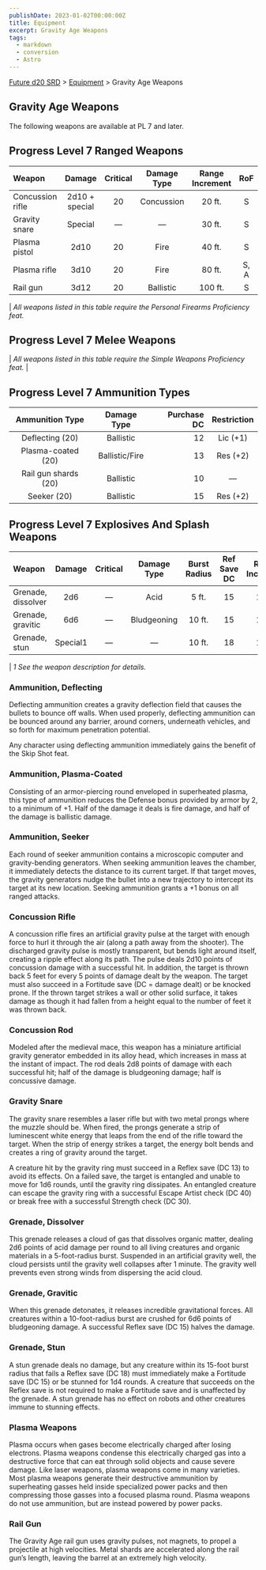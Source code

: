 ```yaml
---
publishDate: 2023-01-02T00:00:00Z
title: Equipment
excerpt: Gravity Age Weapons
tags:
  - markdown
  - conversion
  - Astro
---
```






[Future d20 SRD](/#futureD20) > [Equipment](future-d20-srd-equipment-index) > Gravity Age Weapons




## Gravity Age Weapons


The following weapons are available at PL 7 and later.


## Progress Level 7 Ranged Weapons

| Weapon            | Damage    | Critical | Damage Type | Range Increment | RoF  | Magazine | Size  | Weight | Purchase DC | Restriction |
| :---------------- | :------:  | :-----:  | :---------: | :-------------: | :--: | :-----:  | :---: | :----: | ----------: | :---------: |
| Concussion rifle  | 2d10 + special | 20 | Concussion | 20 ft. | S | — | Large | 6 lb. | 22 | Lic (+1) |
| Gravity snare     | Special   | —       | —          | 30 ft.          | S    | —        | Large | 7 lb. | 17          | Lic (+1) |
| Plasma pistol     | 2d10      | 20      | Fire       | 40 ft.          | S    | 50 box   | Medium| 3 lb. | 17          | Lic (+2) |
| Plasma rifle      | 3d10      | 20      | Fire       | 80 ft.          | S, A | 50 box   | Large | 8 lb. | 19          | Res (+2) |
| Rail gun          | 3d12      | 20      | Ballistic  | 100 ft.         | S    | 20 box   | Large | 18 lb.| 24          | Mil (+3) |

| *All weapons listed in this table require the Personal Firearms Proficiency feat.* 

## Progress Level 7 Melee Weapons

| *All weapons listed in this table require the Simple Weapons Proficiency feat.* |

## Progress Level 7 Ammunition Types

| Ammunition Type        | Damage Type       | Purchase DC | Restriction |
| :--------------------: | :--------------:  | ----------: | :--------: |
| Deflecting (20)        | Ballistic         | 12          | Lic (+1)   |
| Plasma-coated (20)     | Ballistic/Fire    | 13          | Res (+2)   |
| Rail gun shards (20)   | Ballistic         | 10          | —          |
| Seeker (20)            | Ballistic         | 15          | Res (+2)   | Ballistic         | 15          | Res (+2)   |

## Progress Level 7 Explosives And Splash Weapons

| Weapon            | Damage    | Critical | Damage Type | Burst Radius | Ref Save DC | Range Increment | Size  | Weight | Purchase DC | Restriction |
| :---------------- | :------:  | :-----:  | :---------: | :----------: | :--------:  | :-------------: | :---: | :----: | ----------: | :---------: |
| Grenade, dissolver| 2d6       | —       | Acid        | 5 ft.        | 15          | 10 ft.          | Small | 2 lb. | 14          | Res (+2)    |
| Grenade, gravitic | 6d6       | —       | Bludgeoning | 10 ft.       | 15          | 10 ft.          | Tiny  | 1 lb. | 20          | Mil (+3)    |
| Grenade, stun     | Special1  | —       | —           | 10 ft.       | 18          | 10 ft.          | Tiny  | 1 lb. | 17          | Mil (+3)    |


| *1 See the weapon description for details.* 





### Ammunition, Deflecting


Deflecting ammunition creates a gravity deflection field that causes the bullets to bounce off walls. When used properly, deflecting ammunition can be bounced around any barrier, around corners, underneath vehicles, and so forth for maximum penetration potential.


Any character using deflecting ammunition immediately gains the benefit of the Skip Shot feat.


### Ammunition, Plasma-Coated


Consisting of an armor-piercing round enveloped in superheated plasma, this type of ammunition reduces the Defense bonus provided by armor by 2, to a minimum of +1. Half of the damage it deals is fire damage, and half of the damage is ballistic damage.


### Ammunition, Seeker


Each round of seeker ammunition contains a microscopic computer and gravity-bending generators. When seeking ammunition leaves the chamber, it immediately detects the distance to its current target. If that target moves, the gravity generators nudge the bullet into a new trajectory to intercept its target at its new location. Seeking ammunition grants a +1 bonus on all ranged attacks.


### Concussion Rifle


A concussion rifle fires an artificial gravity pulse at the target with enough force to hurl it through the air (along a path away from the shooter). The discharged gravity pulse is mostly transparent, but bends light around itself, creating a ripple effect along its path. The pulse deals 2d10 points of concussion damage with a successful hit. In addition, the target is thrown back 5 feet for every 5 points of damage dealt by the weapon. The target must also succeed in a Fortitude save (DC = damage dealt) or be knocked prone. If the thrown target strikes a wall or other solid surface, it takes damage as though it had fallen from a height equal to the number of feet it was thrown back.


### Concussion Rod


Modeled after the medieval mace, this weapon has a miniature artificial gravity generator embedded in its alloy head, which increases in mass at the instant of impact. The rod deals 2d8 points of damage with each successful hit; half of the damage is bludgeoning damage; half is concussive damage.


### Gravity Snare


The gravity snare resembles a laser rifle but with two metal prongs where the muzzle should be. When fired, the prongs generate a strip of luminescent white energy that leaps from the end of the rifle toward the target. When the strip of energy strikes a target, the energy bolt bends and creates a ring of gravity around the target.


A creature hit by the gravity ring must succeed in a Reflex save (DC 13) to avoid its effects. On a failed save, the target is entangled and unable to move for 1d6 rounds, until the gravity ring dissipates. An entangled creature can escape the gravity ring with a successful Escape Artist check (DC 40) or break free with a successful Strength check (DC 30).


### Grenade, Dissolver


This grenade releases a cloud of gas that dissolves organic matter, dealing 2d6 points of acid damage per round to all living creatures and organic materials in a 5-foot-radius burst. Suspended in an artificial gravity well, the cloud persists until the gravity well collapses after 1 minute. The gravity well prevents even strong winds from dispersing the acid cloud.


### Grenade, Gravitic


When this grenade detonates, it releases incredible gravitational forces. All creatures within a 10-foot-radius burst are crushed for 6d6 points of bludgeoning damage. A successful Reflex save (DC 15) halves the damage.


### Grenade, Stun


A stun grenade deals no damage, but any creature within its 15-foot burst radius that fails a Reflex save (DC 18) must immediately make a Fortitude save (DC 15) or be stunned for 1d4 rounds. A creature that succeeds on the Reflex save is not required to make a Fortitude save and is unaffected by the grenade. A stun grenade has no effect on robots and other creatures immune to stunning effects.


### Plasma Weapons


Plasma occurs when gases become electrically charged after losing electrons. Plasma weapons condense this electrically charged gas into a destructive force that can eat through solid objects and cause severe damage. Like laser weapons, plasma weapons come in many varieties. Most plasma weapons generate their destructive ammunition by superheating gasses held inside specialized power packs and then compressing those gasses into a focused plasma round.
Plasma weapons do not use ammunition, but are instead powered by power packs.


### Rail Gun


The Gravity Age rail gun uses gravity pulses, not magnets, to propel a projectile at high velocities. Metal shards are accelerated along the rail gun’s length, leaving the barrel at an extremely high velocity.



